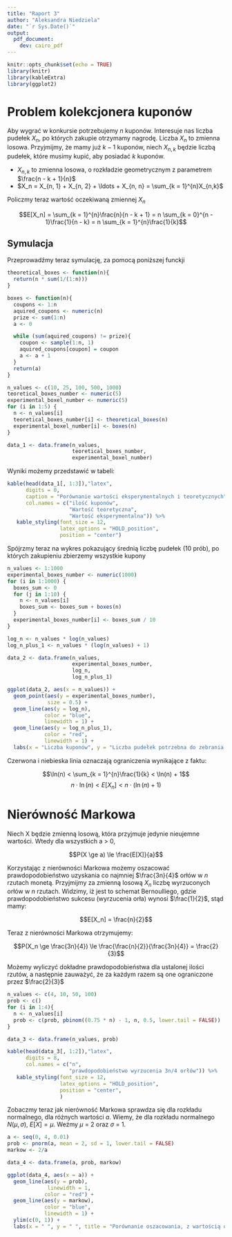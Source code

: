 ```yaml
---
title: "Raport 3"
author: "Aleksandra Niedziela"
date: "`r Sys.Date()`"
output: 
  pdf_document:
    dev: cairo_pdf
---
```


```r
knitr::opts_chunk$set(echo = TRUE)
library(knitr)
library(kableExtra)
library(ggplot2)
```

# Problem kolekcjonera kuponów

Aby wygrać w konkursie potrzebujemy $n$ kuponów. Interesuje nas liczba pudełek $X_n$, po których zakupie otrzymamy nagrodę. Liczba $X_n$ to zmienna losowa. 
Przyjmijmy, że mamy już $k - 1$ kuponów, niech $X_{n,k}$ będzie liczbą pudełek, które musimy kupić, aby posiadać $k$ kuponów.

- $X_{n,k}$ to zmienna losowa, o rozkładzie geometrycznym z parametrem $\frac{n - k + 1}{n}$ 
- $X_n = X_{n, 1} + X_{n, 2} + \ldots + X_{n, n} = \sum_{k = 1}^{n}X_{n,k}$

Policzmy teraz wartość oczekiwaną zmiennej $X_n$

$$E[X_n] = \sum_{k = 1}^{n}\frac{n}{n - k + 1} = n \sum_{k = 0}^{n - 1}\frac{1}{n - k} = n \sum_{k = 1}^{n}\frac{1}{k}$$

## Symulacja 

Przeprowadźmy teraz symulację, za pomocą poniższej funckji

```r
theoretical_boxes <- function(n){
  return(n * sum(1/(1:n)))
}

```

```r
boxes <- function(n){
  coupons <- 1:n
  aquired_coupons <- numeric(n)
  prize <- sum(1:n)
  a <- 0

  while (sum(aquired_coupons) != prize){
    coupon <- sample(1:n, 1)
    aquired_coupons[coupon] = coupon
    a <- a + 1
  }
  return(a)
}
```

```r
n_values <- c(10, 25, 100, 500, 1000)
teoretical_boxes_number <- numeric(5)
experimental_boxel_number <- numeric(5)
for (i in 1:5) {
  n <- n_values[i]
  teoretical_boxes_number[i] <- theoretical_boxes(n)
  experimental_boxel_number[i] <- boxes(n)
}

data_1 <- data.frame(n_values, 
                     teoretical_boxes_number,
                     experimental_boxel_number)
```

Wyniki możemy przedstawić w tabeli: 

```r
kable(head(data_1[, 1:3]),"latex", 
      digits = 0, 
      caption = "Porównanie wartości eksperymentalnych i teoretycznych",
      col.names = c("ilość kuponów",
                    "Wartość teoretyczna",
                    "Wartość eksperymentalna")) %>%
   kable_styling(font_size = 12, 
                 latex_options = "HOLD_position", 
                 position = "center")

```

Spójrzmy teraz na wykres pokazujący średnią liczbę pudełek (10 prób), po których zakupieniu zbierzemy wszystkie kupony

```r
n_values <- 1:1000
experimental_boxes_number <- numeric(1000)
for (i in 1:1000) {
  boxes_sum <- 0
  for (j in 1:10) {
    n <- n_values[i]
    boxes_sum <- boxes_sum + boxes(n)
  }
  experimental_boxes_number[i] <- boxes_sum / 10
}

log_n <- n_values * log(n_values)
log_n_plus_1 <- n_values * (log(n_values) + 1)

data_2 <- data.frame(n_values, 
                     experimental_boxes_number,
                     log_n,
                     log_n_plus_1)

```

```r
ggplot(data_2, aes(x = n_values)) +
  geom_point(aes(y = experimental_boxes_number), 
             size = 0.5) +
  geom_line(aes(y = log_n), 
            color = "blue", 
            linewidth = 1) +
  geom_line(aes(y = log_n_plus_1),
            color = "red", 
            linewidth = 1) +
  labs(x = "Liczba kuponów", y = "Liczba pudełek potrzebna do zebrania kuponów")
```

Czerwona i niebieska linia oznaczają ograniczenia wynikające z faktu:

$$\ln(n) < \sum_{k = 1}^{n}\frac{1}{k} < \ln(n) + 1$$
$$ n \cdot \ln(n) < E[X_n] < n \cdot (\ln(n) + 1)$$

# Nierówność Markowa 

Niech X będzie zmienną losową, która przyjmuje jedynie nieujemne wartości. Wtedy dla wszystkich a > 0,

$$P(X \ge a) \le \frac{E[X]}{a}$$

Korzystając z nierówności Markowa możemy oszacować prawdopodobieństwo uzyskania co najmniej $\frac{3n}{4}$ orłów w $n$ rzutach monetą. Przyjmijmy za zmienną losową $X_n$ liczbę wyrzuconych orłów w $n$ rzutach. Widzimy, iż jest to schemat Bernoulliego, gdzie prawdopodobieństwo sukcesu (wyrzucenia orła) wynosi $\frac{1}{2}$, stąd mamy:

$$E[X_n] = \frac{n}{2}$$

Teraz z nierówności Markowa otrzymujemy:

$$P(X_n \ge \frac{3n}{4}) \le \frac{\frac{n}{2}}{\frac{3n}{4}} = \frac{2}{3}$$

Możemy wyliczyć dokładne prawdopodobieństwa dla ustalonej ilości rzutów, a następnie zauważyć, że za każdym razem są one ograniczone przez $\frac{2}{3}$
 
```r
n_values <- c(4, 10, 50, 100)
prob <- c()
for (i in 1:4){
  n <- n_values[i]
  prob <- c(prob, pbinom((0.75 * n) - 1, n, 0.5, lower.tail = FALSE))
}

data_3 <- data.frame(n_values, prob)

kable(head(data_3[, 1:2]),"latex", 
      digits = 8, 
      col.names = c("n",
                    "prawdopodobieństwo wyrzucenia 3n/4 orłów")) %>%
   kable_styling(font_size = 12, 
                 latex_options = "HOLD_position", 
                 position = "center", 
                 )
```

Zobaczmy teraz jak nierówność Markowa sprawdza się dla rozkładu normalnego, dla różnych wartości $a$. Wiemy, że dla rozkładu normalnego $N(\mu, \sigma)$, $E[X] = \mu$. Weźmy $\mu$ = 2 oraz $\sigma$ = 1. 

```r
a <- seq(0, 4, 0.01)
prob <- pnorm(a, mean = 2, sd = 1, lower.tail = FALSE)
markow <- 2/a

data_4 <- data.frame(a, prob, markow)

ggplot(data_4, aes(x = a)) +
  geom_line(aes(y = prob), 
             linewidth = 1, 
            color = "red") +
  geom_line(aes(y = markow), 
            color = "blue", 
            linewidth = 1) +
  ylim(c(0, 1)) +
  labs(x = " ", y = " ", title = "Porównanie oszacowania, z wartością ogona dystrybuanty")
```
 



